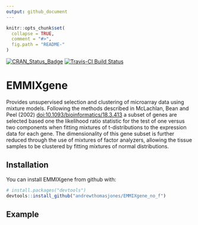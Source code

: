 ```yaml
---
output: github_document
---
```


<!-- README.md is generated from README.Rmd. Please edit that file -->

```r
knitr::opts_chunk$set(
  collapse = TRUE,
  comment = "#>",
  fig.path = "README-"
)
```
[![CRAN_Status_Badge](http://www.r-pkg.org/badges/version/EMMIXgene)](https://cran.r-project.org/package=EMMIXgene)
[![Travis-CI Build Status](https://app.travis-ci.com/andrewthomasjones/EMMIXgene_no_f.svg?branch=master)](https://app.travis-ci.com/andrewthomasjones/EMMIXgene_no_f)

# EMMIXgene

Provides unsupervised selection and clustering of microarray data using mixture models. Following the methods described in McLachlan, Bean and Peel (2002) <doi:10.1093/bioinformatics/18.3.413> a subset of genes are selected
based one the likelihood ratio statistic for the test of one versus two
components when fitting mixtures of t-distributions to the expression data
for each gene. The dimensionality of this gene subset is further reduced through the use of mixtures of factor analyzers, allowing the tissue samples to be clustered by fitting mixtures of normal distributions.

## Installation

You can install EMMIXgene from github with:

```r
# install.packages("devtools")
devtools::install_github("andrewthomasjones/EMMIXgene_no_f")
```

## Example

